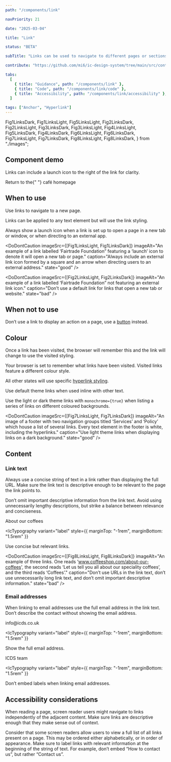 ```yaml
---
path: "/components/link"

navPriority: 21

date: "2025-03-04"

title: "Link"

status: "BETA"

subTitle: "Links can be used to navigate to different pages or sections of a page."

contribute: "https://github.com/mi6/ic-design-system/tree/main/src/content/structured/components/link"

tabs:
  [
    { title: "Guidance", path: "/components/link" },
    { title: "Code", path: "/components/link/code" },
    { title: "Accessibility", path: "/components/link/accessibility" },
  ]

tags: ["Anchor", "Hyperlink"]
---
```


  Fig1LinksDark,
  Fig1LinksLight,
  Fig5LinksLight,
  Fig2LinksDark,
  Fig2LinksLight,
  Fig3LinksDark,
  Fig3LinksLight,
  Fig4LinksLight,
  Fig5LinksDark,
  Fig4LinksDark,
  Fig6LinksLight,
  Fig6LinksDark,
  Fig7LinksLight,
  Fig7LinksDark,
  Fig8LinksLight,
  Fig8LinksDark,
} from "./images";

## Component demo

Links can include a launch icon to the right of the link for clarity.

<ComponentPreview>
  <IcTypography>
    Return to the{" "}
    <IcLink href="/components/link" target="_blank">
      café homepage
    </IcLink>
  </IcTypography>
</ComponentPreview>

## When to use

Use links to navigate to a new page.

Links can be applied to any text element but will use the link styling.

Always show a launch icon when a link is set up to open a page in a new tab or window, or when directing to an external app.

<DoDontCaution
  imageSrc={[Fig1LinksLight, Fig1LinksDark]}
  imageAlt="An example of a link labelled ‘Fairtrade Foundation” featuring a ‘launch’ icon to denote it will open a new tab or page."
  caption="Always include an external link icon formed by a square and an arrow when directing users to an external address."
  state="good"
/>

<DoDontCaution
  imageSrc={[Fig2LinksLight, Fig2LinksDark]}
  imageAlt="An example of a link labelled ‘Fairtrade Foundation” not featuring an external link icon."
  caption="Don’t use a default link for links that open a new tab or website."
  state="bad"
/>

## When not to use

Don’t use a link to display an action on a page, use a [button](/components/button) instead.

<DoubleDoDontCaution>
  <DoDontCaution
    imageSrc={[Fig3LinksLight, Fig3LinksDark]}
    imageAlt="An image of an example form featuring a group of radio buttons, with a submit button at the end."
    caption="Use a button when displaying a clickable action."
    state="good"
  />
  <DoDontCaution
    imageSrc={[Fig4LinksLight, Fig4LinksDark]}
    imageAlt="An image of an example form featuring a group of radio buttons, and a link labelled ‘Submit’ at the end."
    caption="Don’t use a link to initiate an action."
    state="bad"
  />
</DoubleDoDontCaution>

## Colour

Once a link has been visited, the browser will remember this and the link will change to use the visited styling.

Your browser is set to remember what links have been visited. Visited links feature a different colour style.

All other states will use specific [hyperlink styling](/styles/colour#links).

Use default theme links when used inline with other text.

<DoubleDoDontCaution>
  <DoDontCaution
    imageSrc={[Fig5LinksLight, Fig5LinksDark]}
    imageAlt="An example paragraph with black text, featuring a link with blue colour styling."
    caption="When using links, always use a different colour to the adjacent text."
    state="good"
  />
  <DoDontCaution
    imageSrc={[Fig6LinksLight, Fig6LinksDark]}
    imageAlt="An example paragraph with black text, featuring a link the same colour styling."
    caption="Avoid using the same link theme as the adjacent text."
    state="bad"
  />
</DoubleDoDontCaution>

Use the light or dark theme links with `monochrome={true}` when listing a series of links on different coloured backgrounds.

<DoDontCaution
  imageSrc={[Fig7LinksLight, Fig7LinksDark]}
  imageAlt="An image of a footer with two navigation groups titled ‘Services’ and ‘Policy’ which house a list of several links. Every text element in the footer is white, including the hyperlinks."
  caption="Use light theme links when displaying links on a dark background."
  state="good"
/>

## Content

### Link text

Always use a concise string of text in a link rather than displaying the full URL. Make sure the link text is descriptive enough to be relevant to the page the link points to.

Don’t omit important descriptive information from the link text. Avoid using unnecessarily lengthy descriptions, but strike a balance between relevance and conciseness.

<ComponentPreview state="good" caption="test">
  <IcLink href="#">About our coffees</IcLink>
</ComponentPreview>

<IcTypography
  variant="label"
  style={{ marginTop: "-1rem", marginBottom: "1.5rem" }}
>
  Use concise but relevant links.
</IcTypography>

<DoDontCaution
  imageSrc={[Fig8LinksLight, Fig8LinksDark]}
  imageAlt="An example of three links. One reads ‘www.coffeeshop.com/about-our-coffees', the second reads ‘Let us tell you all about our speciality coffees’, and the third reads ‘Coffees’."
  caption="Don’t use URLs in the link text, don’t use unnecessarily long link text, and don’t omit important descriptive information."
  state="bad"
/>

### Email addresses

When linking to email addresses use the full email address in the link text. Don’t describe the contact without showing the email address.

<ComponentPreview state="good">
  <IcLink href="mailto:info@icds.co.uk">info@icds.co.uk</IcLink>
</ComponentPreview>

<IcTypography
  variant="label"
  style={{ marginTop: "-1rem", marginBottom: "1.5rem" }}
>
  Show the full email address.
</IcTypography>

<ComponentPreview state="bad">
  <IcLink href="mailto:info@icds.co.uk">ICDS team</IcLink>
</ComponentPreview>

<IcTypography
  variant="label"
  style={{ marginTop: "-1rem", marginBottom: "1.5rem" }}
>
  Don’t embed labels when linking email addresses.
</IcTypography>

## Accessibility considerations

When reading a page, screen reader users might navigate to links independently of the adjacent content. Make sure links are descriptive enough that they make sense out of context.

Consider that some screen readers allow users to view a full list of all links present on a page. This may be ordered either alphabetically, or in order of appearance. Make sure to label links with relevant information at the beginning of the string of text. For example, don’t embed “How to contact us”, but rather “Contact us”.
